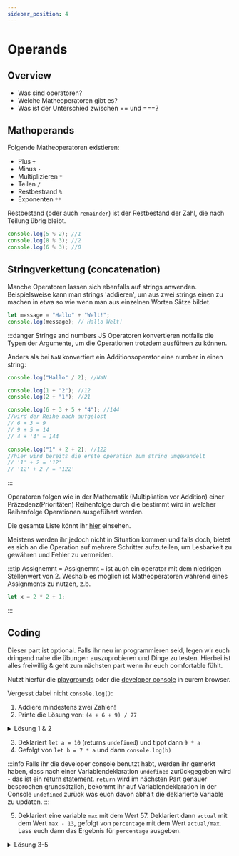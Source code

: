 ```yaml
---
sidebar_position: 4
---
```


# Operands

## Overview

- Was sind operatoren?
- Welche Matheoperatoren gibt es?
- Was ist der Unterschied zwischen == und ===?

## Mathoperands

Folgende Matheoperatoren existieren:

- Plus `+`
- Minus `-`
- Multiplizieren `*`
- Teilen `/`
- Restbestrand `%`
- Exponenten `**`

Restbestand (oder auch `remainder`) ist der Restbestand der Zahl, die nach Teilung
übrig bleibt.

```js
console.log(5 % 2); //1
console.log(8 % 3); //2
console.log(6 % 3); //0
```

## Stringverkettung (concatenation)

Manche Operatoren lassen sich ebenfalls auf strings anwenden.
Beispielsweise kann man strings 'addieren', um aus zwei strings einen zu machen in etwa
so wie wenn man aus einzelnen Worten Sätze bildet.

```js
let message = "Hallo" + "Welt!";
console.log(message); // Hallo Welt!
```

:::danger Strings and numbers
JS Operatoren konvertieren notfalls die Typen der Argumente, um die Operationen trotzdem
ausführen zu können.

Anders als bei `NaN` konvertiert ein Additionsoperator eine number in einen string:

```js
console.log("Hallo" / 2); //NaN

console.log(1 + "2"); //12
console.log(2 + "1"); //21

console.log(6 + 3 + 5 + "4"); //144
//wird der Reihe nach aufgelöst
// 6 + 3 = 9
// 9 + 5 = 14
// 4 + '4' = 144

console.log("1" + 2 + 2); //122
//hier wird bereits die erste operation zum string umgewandelt
// '1' + 2 = '12'
// '12' + 2 / = '122'
```

:::

Operatoren folgen wie in der Mathematik (Multipliation vor Addition) einer Präzedenz(Prioritäten) Reihenfolge durch
die bestimmt wird in welcher Reihenfolge Operationen ausgefühert werden.

Die gesamte Liste könnt ihr [hier](https://developer.mozilla.org/de/docs/Web/JavaScript/Reference/Operators/Operator_Precedence#tabelle)
einsehen.

Meistens werden ihr jedoch nicht in Situation kommen und falls doch, bietet es sich an die
Operation auf mehrere Schritter aufzuteilen, um Lesbarkeit zu gewähren und Fehler zu vermeiden.

:::tip Assignemnt =
Assignemnt `=` ist auch ein operator mit dem niedrigen Stellenwert von 2. Weshalb es möglich ist
Matheoperatoren während eines Assignments zu nutzen, z.b.

```js
let x = 2 * 2 + 1;
```

:::

## Coding

Dieser part ist optional. Falls ihr neu im programmieren seid, legen wir euch dringend nahe die übungen auszuprobieren und Dinge zu testen.
Hierbei ist alles freiwillig & geht zum nächsten part wenn ihr euch comfortable fühlt.

Nutzt hierfür die [playgrounds](../intro#intro) oder die [developer console](./variables#html) in eurem browser.

Vergesst dabei nicht `console.log()`:

1.  Addiere mindestens zwei Zahlen!
2.  Printe die Lösung von: `(4 + 6 + 9) / 77`

<details>
<summary>Lösung 1 & 2</summary>
Answer for 2. should be approximately 0.24675

Solutions on jsBin

![solution jsbin](../../static/solutions/js-bin-1-2.png)

Solutions with developer console

![solution developer console](../../static/solutions/console-1-2.png)

</details>

3. Deklariert `let a = 10` (returns `undefined`) und tippt dann `9 * a`
4. Gefolgt von `let b = 7 * a` und dann `console.log(b)`

:::info
Falls ihr die developer console benutzt habt, werden ihr gemerkt haben, dass nach einer Variablendeklaration `undefined`
zurückgegeben wird - das ist ein [return statement](https://developer.mozilla.org/de/docs/Web/JavaScript/Reference/Statements/return).
`return` wird im nächsten Part genauer besprochen grundsätzlich, bekommt ihr auf Variablendeklaration in der Console `undefined` zurück was euch davon abhält die deklarierte Variable zu updaten.
:::

5. Deklariert eine variable `max` mit dem Wert 57. Deklariert dann `actual` mit dem Wert
   `max - 13`, gefolgt von `percentage` mit dem Wert `actual/max`.
   Lass euch dann das Ergebnis für `percentage` ausgeben.

<details>
<summary>Lösung 3-5</summary>
Solutions on jsBin

![solution jsbin](../../static/solutions/js-bin-4-6.png)

Solutions with developer console

![solution developer console](../../static/solutions/console-4-6.png)

</details>
